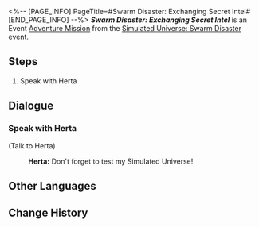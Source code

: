 <%-- [PAGE_INFO]
PageTitle=#Swarm Disaster: Exchanging Secret Intel#
[END_PAGE_INFO] --%>
{{Stub|Dialogue.}}
{{Mission Infobox
|id            = 8013107
|title         = 
|image         = <!--Mission Swarm Disaster Exchanging Secret Intel.png-->
|type          = Adventure
|event_name    = Simulated Universe: Swarm Disaster
|chapter       = 
|requirements  = {{cx}}<!--Hidden Mission ID 8013109--> completed
|summary       = <!--official mission summary from Fate's Atlas-->
|characters    = Herta; Trailblazer
|startLocation = [[Herta Space Station]] - [[Herta's Office]]
|world         = Herta Space Station
|area          = Herta's Office
|prev          = 
|next          = 
|rewards       = Credit*5,000
}}
'''''Swarm Disaster: Exchanging Secret Intel''''' is an Event [[Adventure Mission]] from the [[Simulated Universe: Swarm Disaster]] event.

==Steps==
# Speak with Herta

<!--
==Gameplay Notes==

--><!--
==Trial Character==

-->
==Dialogue==
{{Stub Dialogue}}

===Speak with Herta{{subst:void|<!--801310701-->}}===
{{Mission Description|type=adventure|location=Herta's Office|Strange. Hasn't the experiment come to a proper conclusion? Herta has suddenly summoned you again, and now she wants to trade some intel with you, and this must be discussed without Ruan Mei or Screwllum present. You grin and get an idea of what this may be about...}}
{{Dialogue Start}}


;(Talk to Herta)
:{{A|VO SideX sys2 herta 132.ogg}} '''Herta:''' Don't forget to test my Simulated Universe!
{{Dialogue End}}

==Other Languages==
{{Other Languages
|en   = Swarm Disaster: Exchanging Secret Intel
|zhs  = 寰宇蝗灾：「交换隐藏情报」
|zht  = 寰宇蝗災：「交換隱藏情報」
|ja   = 宇宙の蝗害：「隠し情報交換」
|ko   = 곤충 떼 재난: 「숨겨진 정보 교환」
|es   = La Plaga: Intercambio de información confidencial
|fr   = Désastre de l'Essaim&nbsp;: Échange d'informations confidentielles
|ru   = Нашествие роя: Обмен тайной информацией
|th   = หายนะแห่งมวลแมลง: "แลกเปลี่ยนข้อมูลลับ"
|vi   = Thảm Họa Đàn Côn Trùng: Trao Đổi Tin Mật
|de   = Schwarmkatastrophe: „Austausch von Geheiminformationen“
|id   = Bencana Swarm: Bertukar Informasi Rahasia
|pt   = O Desastre do Enxame: Troca de Informações Secretas
}}

==Change History==
{{Change History|1.3}}
